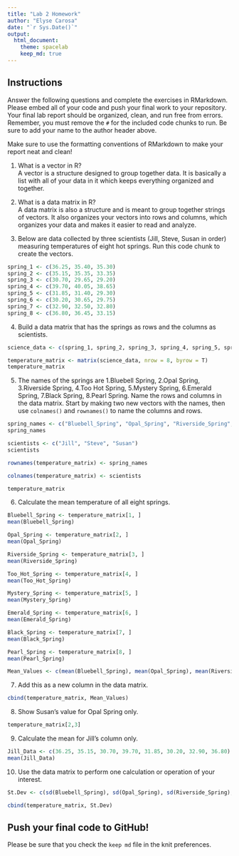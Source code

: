 ```yaml
---
title: "Lab 2 Homework"
author: "Elyse Carosa"
date: "`r Sys.Date()`"
output:
  html_document: 
    theme: spacelab
    keep_md: true
---
```


## Instructions
Answer the following questions and complete the exercises in RMarkdown. Please embed all of your code and push your final work to your repository. Your final lab report should be organized, clean, and run free from errors. Remember, you must remove the `#` for the included code chunks to run. Be sure to add your name to the author header above.  

Make sure to use the formatting conventions of RMarkdown to make your report neat and clean!  

1. What is a vector in R?    
A vector is a structure designed to group together data. It is basically a list with all of your data in it which keeps everything organized and together.

2. What is a data matrix in R?  
A data matrix is also a structure and is meant to group together strings of vectors. It also organizes your vectors into rows and columns, which organizes your data and makes it easier to read and analyze.

3. Below are data collected by three scientists (Jill, Steve, Susan in order) measuring temperatures of eight hot springs. Run this code chunk to create the vectors.  
```r
spring_1 <- c(36.25, 35.40, 35.30)
spring_2 <- c(35.15, 35.35, 33.35)
spring_3 <- c(30.70, 29.65, 29.20)
spring_4 <- c(39.70, 40.05, 38.65)
spring_5 <- c(31.85, 31.40, 29.30)
spring_6 <- c(30.20, 30.65, 29.75)
spring_7 <- c(32.90, 32.50, 32.80)
spring_8 <- c(36.80, 36.45, 33.15)
```

4. Build a data matrix that has the springs as rows and the columns as scientists.  

```r
science_data <- c(spring_1, spring_2, spring_3, spring_4, spring_5, spring_6, spring_7, spring_8)
```

```r
temperature_matrix <- matrix(science_data, nrow = 8, byrow = T)
temperature_matrix
```

5. The names of the springs are 1.Bluebell Spring, 2.Opal Spring, 3.Riverside Spring, 4.Too Hot Spring, 5.Mystery Spring, 6.Emerald Spring, 7.Black Spring, 8.Pearl Spring. Name the rows and columns in the data matrix. Start by making two new vectors with the names, then use `colnames()` and `rownames()` to name the columns and rows.

```r
spring_names <- c("Bluebell_Spring", "Opal_Spring", "Riverside_Spring", "Too_Hot_Spring", "Mystery_Spring", "Emerald_Spring", "Black_Spring", "Pearl_Spring")
spring_names
```

```r
scientists <- c("Jill", "Steve", "Susan")
scientists
```

```r
rownames(temperature_matrix) <- spring_names
```

```r
colnames(temperature_matrix) <- scientists
```

```r
temperature_matrix
```


6. Calculate the mean temperature of all eight springs.

```r
Bluebell_Spring <- temperature_matrix[1, ]
mean(Bluebell_Spring)
```

```r
Opal_Spring <- temperature_matrix[2, ]
mean(Opal_Spring)
```

```r
Riverside_Spring <- temperature_matrix[3, ]
mean(Riverside_Spring)
```

```r
Too_Hot_Spring <- temperature_matrix[4, ]
mean(Too_Hot_Spring)
```

```r
Mystery_Spring <- temperature_matrix[5, ]
mean(Mystery_Spring)
```

```r
Emerald_Spring <- temperature_matrix[6, ]
mean(Emerald_Spring)
```

```r
Black_Spring <- temperature_matrix[7, ]
mean(Black_Spring)
```

```r
Pearl_Spring <- temperature_matrix[8, ]
mean(Pearl_Spring)
```

```r
Mean_Values <- c(mean(Bluebell_Spring), mean(Opal_Spring), mean(Riverside_Spring), mean(Too_Hot_Spring), mean(Mystery_Spring), mean(Emerald_Spring), mean(Black_Spring), mean(Pearl_Spring))
```


7. Add this as a new column in the data matrix.  

```r
cbind(temperature_matrix, Mean_Values)
```


8. Show Susan's value for Opal Spring only.

```r
temperature_matrix[2,3]
```


9. Calculate the mean for Jill's column only.  

```r
Jill_Data <- c(36.25, 35.15, 30.70, 39.70, 31.85, 30.20, 32.90, 36.80)
mean(Jill_Data)
```

10. Use the data matrix to perform one calculation or operation of your interest.

```r
St.Dev <- c(sd(Bluebell_Spring), sd(Opal_Spring), sd(Riverside_Spring), sd(Too_Hot_Spring), sd(Mystery_Spring), sd(Emerald_Spring), sd(Black_Spring), sd(Pearl_Spring))
```

```r
cbind(temperature_matrix, St.Dev)
```


## Push your final code to GitHub!
Please be sure that you check the `keep md` file in the knit preferences.  